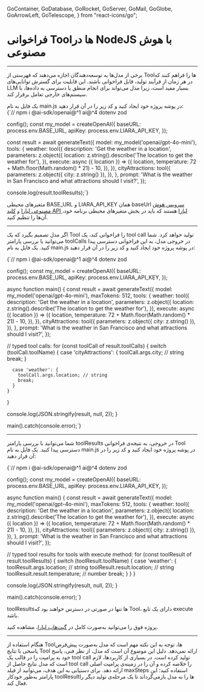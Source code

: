 
  GoContainer,
  GoDatabase,
  GoRocket,
  GoServer,
  GoMail,
  GoGlobe,
  GoArrowLeft,
  GoTelescope,
} from "react-icons/go";


 <Layout>
<Head>
<title>مستندات فراخوانی Toolها در NodeJS با AI - لیارا</title>
<meta property="og:title" content="مستندات خدمات رایانش ابری لیارا" />
<meta property="og:description" content="مستندات مربوط به آشنایی با نحوه فراخوانی Toolها در NodeJS با سرویس هوش مصنوعی لیارا"  />
<meta property="og:image" content="https://media.liara.ir/logos/liara-poster.jpg" />
</Head>


# فراخوانی Toolها در NodeJS با هوش مصنوعی
<hr className="mb-2" />

برخی از مدل‌ها به توسعه‌دهندگان اجازه می‌دهند که فهرستی از Toolها را فراهم کنند که در هر زمان از فرآیند تولید، قابل فراخوانی باشند. این قابلیت برای گسترش توانایی‌های LLM بسیار مفید است، زیرا مدل می‌تواند برای انجام منطق یا دسترسی به داده‌ها، با سیستم‌های خارجی تعامل برقرار کند.


<div className="h-2" />
یک فایل به نام <Important>main.js</Important> در پوشه پروژه خود ایجاد کنید و کد زیر را در آن قرار دهید:

<div className="h-2" />
<div dir='ltr'>
    <Highlight className="js">
        {`// npm i @ai-sdk/openai@^1 ai@^4 dotenv zod 


config();
const my_model = createOpenAI({
  baseURL: process.env.BASE_URL,
  apiKey: process.env.LIARA_API_KEY,
});

const result = await generateText({
  model: my_model('openai/gpt-4o-mini'),
  tools: {
    weather: tool({
      description: 'Get the weather in a location',
      parameters: z.object({
        location: z.string().describe('The location to get the weather for'),
      }),
      execute: async ({ location }) => ({
        location,
        temperature: 72 + Math.floor(Math.random() * 21) - 10,
      }),
    }),
    cityAttractions: tool({
      parameters: z.object({ city: z.string() }),
    }),
  },
  prompt:
    'What is the weather in San Francisco and what attractions should I visit?',
});

console.log(result.toolResults);`}
    </Highlight>
</div>
<div className="h-2" />

<Alert variant="info">
<p>
متغیرهای محیطی <Important>BASE_URL</Important> و <Important>LIARA_API_KEY</Important> همان baseUrl <a href="https://liara.ir/products/ai/" className="text-[#2196f3]">سرویس هوش مصنوعی لیارا</a> و <a href="/references/api/about/#api-access-key" className="text-[#2196f3]">کلید API لیارا</a> هستند که باید در بخش متغیرهای محیطی برنامه خود، آن‌ها را تنظیم کنید. 
</p>
</Alert>


<hr className="mb-2" />
<Section id='accessing-tool-calls-and-tool-results' title='دسترسی به Tool Callها و Tool Resultها' />

اگر مدل تصمیم بگیرد که یک Tool را فراخوانی کند، یک tool call تولید خواهد کرد. شما می‌توانید با بررسی پارامتر <Important>toolCalls</Important> در خروجی مدل، به این فراخوانی دسترسی پیدا کنید.
یک فایل به نام <Important>main.js</Important> در پوشه پروژه خود ایجاد کنید و کد زیر را در آن قرار دهید:

<div className="h-2" />
<div dir='ltr'>
    <Highlight className="js">
        {`// npm i @ai-sdk/openai@^1 ai@^4 dotenv zod 


config();
const my_model = createOpenAI({
  baseURL: process.env.BASE_URL,
  apiKey: process.env.LIARA_API_KEY,
});

async function main() {
  const result = await generateText({
    model: my_model('openai/gpt-4o-mini'),
    maxTokens: 512,
    tools: {
      weather: tool({
        description: 'Get the weather in a location',
        parameters: z.object({
          location: z.string().describe('The location to get the weather for'),
        }),
        execute: async ({ location }) => ({
          location,
          temperature: 72 + Math.floor(Math.random() * 21) - 10,
        }),
      }),
      cityAttractions: tool({
        parameters: z.object({ city: z.string() }),
      }),
    },
    prompt:
      'What is the weather in San Francisco and what attractions should I visit?',
  });

  // typed tool calls:
  for (const toolCall of result.toolCalls) {
    switch (toolCall.toolName) {
      case 'cityAttractions': {
        toolCall.args.city; // string
        break;
      }

      case 'weather': {
        toolCall.args.location; // string
        break;
      }
    }
  }

  console.log(JSON.stringify(result, null, 2));
}

main().catch(console.error);`}
    </Highlight>
</div>

<hr className="mb-2" />
<Section id='accessing-tool-results' title='دسترسی به Tool Results' />

شما می‌توانید با بررسی پارامتر <Important>toolResults</Important> در خروجی، به نتیجه‌ی فراخوانی Tool دسترسی پیدا کنید.
یک فایل به نام <Important>main.js</Important> در پوشه پروژه خود ایجاد کنید و کد زیر را در آن قرار دهید:

<div className="h-2" />
<div dir='ltr'>
    <Highlight className="js">
        {`// npm i @ai-sdk/openai@^1 ai@^4 dotenv zod 


config();
const my_model = createOpenAI({
  baseURL: process.env.BASE_URL,
  apiKey: process.env.LIARA_API_KEY,
});

async function main() {
  const result = await generateText({
    model: my_model('openai/gpt-4o-mini'),
    maxTokens: 512,
    tools: {
      weather: tool({
        description: 'Get the weather in a location',
        parameters: z.object({
          location: z.string().describe('The location to get the weather for'),
        }),
        execute: async ({ location }) => ({
          location,
          temperature: 72 + Math.floor(Math.random() * 21) - 10,
        }),
      }),
      cityAttractions: tool({
        parameters: z.object({ city: z.string() }),
      }),
    },
    prompt:
      'What is the weather in San Francisco and what attractions should I visit?',
  });

  // typed tool results for tools with execute method:
  for (const toolResult of result.toolResults) {
    switch (toolResult.toolName) {
      case 'weather': {
        toolResult.args.location; // string
        toolResult.result.location; // string
        toolResult.result.temperature; // number
        break;
      }
    }
  }

  console.log(JSON.stringify(result, null, 2));
}

main().catch(console.error);`}
    </Highlight>
</div>
<div className="h-2" />

<Alert variant="info">
<p>
<Important>toolResults</Important>ها تنها در صورتی در دسترس خواهند بود که Tool، دارای یک تابع <Important>execute</Important> باشد.
</p>
</Alert>

<Alert variant="success">
<p>
پروژه فوق را می‌توانید به‌صورت کامل در <a href="https://github.com/liara-cloud/ai-sdk-examples/tree/master/NodeJS/call-tools" className="text-[#2196f3]">گیت‌هاب لیارا</a>، مشاهده کنید. 
</p>
</Alert>
<hr className="mb-2" />

<Section id='model-response' title='پاسخ مدل' />

هنگام استفاده از Toolها، توجه به این نکته مهم است که مدل به‌صورت پیش‌فرض پاسخی با نتایج Tool ارائه نمی‌دهد. دلیل این موضوع آن است که مدل، از نظر فنی، پاسخ خود به پرامپت را در قالب یک tool call تولید کرده است.
در بسیاری از کاربردها، لازم است که مدل نتایج حاصل از tool call را خلاصه کرده و آن را در زمینه‌ی پرامپت اصلی ارائه دهد. برای دستیابی به این هدف، می‌توانید از فیلد <Important>maxSteps</Important> استفاده کنید؛ این پارامتر به‌طور خودکار toolResultها را به مدل بازمی‌گرداند تا یک مرحله‌ی تولید دیگر را فعال کند.


</Layout>